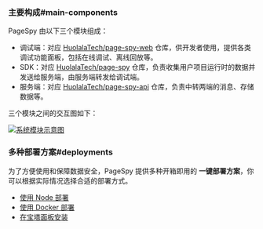 
### 主要构成#main-components

PageSpy 由以下三个模块组成：

- 调试端：对应 [HuolalaTech/page-spy-web](https://github.com/HuolalaTech/page-spy-web) 仓库，供开发者使用，提供各类调试功能面板，包括在线调试、离线回放等。
- SDK：对应 [HuolalaTech/page-spy](https://github.com/HuolalaTech/page-spy) 仓库，负责收集用户项目运行时的数据并发送给服务端，由服务端转发给调试端。
- 服务端：对应 [HuolalaTech/page-spy-api](https://github.com/HuolalaTech/page-spy-api) 仓库，负责中转两端的消息、存储数据等。

三个模块之间的交互图如下：

<a href={moduleImg} target="_blank">
  <img alt="系统模块示意图" src={moduleImg} />
</a>

### 多种部署方案#deployments

为了方便使用和保障数据安全，PageSpy 提供多种开箱即用的 **一键部署方案**，你可以根据实际情况选择合适的部署方式。

- [使用 Node 部署](./deploy-with-node)
- [使用 Docker 部署](./deploy-with-docker)
- [在宝塔面板安装](./deploy-with-baota)
